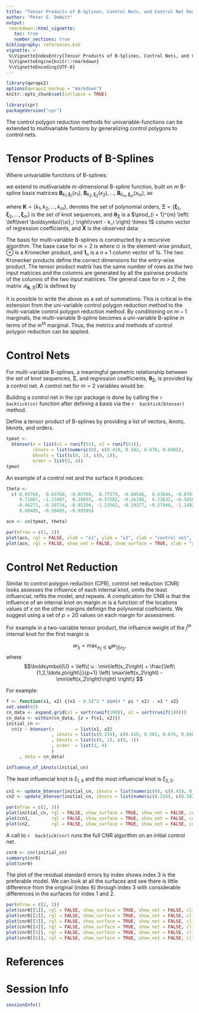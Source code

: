 ```yaml
---
title: "Tensor Products of B-Splines, Control Nets, and Control Net Reduction"
author: "Peter E. DeWitt"
output:
 rmarkdown::html_vignette:
   toc: true
   number_sections: true
bibliography: references.bib
vignette: >
 %\VignetteIndexEntry{Tensor Products of B-Splines, Control Nets, and Control Net Reduction}
 %\VignetteEngine{knitr::rmarkdown}
 %\VignetteEncoding{UTF-8}
---
```




```r
library(qwraps2)
options(qwraps2_markup = "markdown")
knitr::opts_chunk$set(collapse = TRUE)
```



```r
library(cpr)
packageVersion("cpr")
```



The control polygon reduction methods for univariable-functions can be
extended to multivariable funtions by generalizing control polygons to
control nets.

# Tensor Products of B-Splines

Where univariable functions of B-splines:

\begin{equation}
  f \left( x \right) =
  \sum_{j} \theta_j B_{j,k,\boldsymbol{\xi}}\left(x\right) =
  \boldsymbol{B}_{k, \boldsymbol{\xi}} \left(x\right) \boldsymbol{\theta}_{\boldsymbol{\xi}}
  \label{eq:f}
\end{equation}

we extend to mutlivariable $m$-dimensional B-spline function, built on $m$
B-spline basis matrices
$\boldsymbol{B}_{k_1, \boldsymbol{\xi}_1} \left(x_1\right),$
$\boldsymbol{B}_{k_2, \boldsymbol{\xi}_2} \left(x_2\right), \ldots,$
$\boldsymbol{B}_{k_m, \boldsymbol{\xi}_m} \left(x_m\right),$ as

\begin{equation}
  f \left( \boldsymbol{X} \right) =
  \mathscr{B}_{\boldsymbol{K}, \boldsymbol{\Xi}} \left( \boldsymbol{X} \right)
  \boldsymbol{\theta}_{\boldsymbol{\Xi}}
\end{equation}

where $\boldsymbol{K} = \left\{k_1, k_2, \ldots, k_m\right\},$ denotes the
set of polynomial orders, $\boldsymbol{\Xi} = \left\{ \boldsymbol{\xi}_1,
\boldsymbol{\xi}_2, \ldots, \boldsymbol{\xi}_m \right\}$ is the set of knot
sequences, and $\boldsymbol{\theta}_{\boldsymbol{\Xi}}$ is a $\prod_{i =
1}^{m} \left( \left\lvert \boldsymbol{\xi}_i \right\rvert - k_i \right)
\times 1$ column vector of regression coefficients, and $\boldsymbol{X}$ is
the observed data:

\begin{equation}
  \boldsymbol{X} = \begin{pmatrix}
    x_{11} & x_{21} & \cdots & x_{m1} \\
    x_{12} & x_{22} & \cdots & x_{m2} \\
    \vdots & \vdots & \ddots & \vdots \\
    x_{12} & x_{22} & \cdots & x_{mn}
  \end{pmatrix}.
\end{equation}


The basis for multi-variable B-splines is constructed by a recursive algorithm.
The base case for $m = 2$ is
\begin{equation}
  \label{eq:tensor_product_base_case}
  \mathscr{B}_{ \left\{k_1, k_2\right\}, \left\{ \boldsymbol{\xi}_1,
  \boldsymbol{\xi}_2 \right\}} \left( \boldsymbol{x}_1, \boldsymbol{x}_2 \right) =
  \left(\boldsymbol{1}^T_{\left\lvert{\boldsymbol{\xi}_2}\right\rvert - k_2} \otimes
  \boldsymbol{B}_{k_1, \boldsymbol{\xi}_1} \left(\boldsymbol{x}_1 \right)  \right) \odot
  \left(\boldsymbol{B}_{k_2, \boldsymbol{\xi}_2} \left( \boldsymbol{x}_2 \right) \otimes
  \boldsymbol{1}^{T}_{\left\lvert{\boldsymbol{\xi}_1}\right\rvert - k_1} \right),
\end{equation}
where $\odot$ is the element-wise product, $\otimes$ is a
Kronecker product, and $\boldsymbol{1}_n$ is a $n \times 1$ column vector of 1s.  The
two Kronecker products define the correct dimensions for the entry-wise product.
The tensor product matrix has the same number of rows as the two input matrices
and the columns are generated by all the pairwise products of the columns of the
two input matrices.
The general case for $m > 2,$ the matrix $\mathscr{B}_{\boldsymbol{K}, \boldsymbol{\Xi}} \left( \boldsymbol{X} \right)$ is defined by
\begin{equation}
    \mathscr{B}_{\boldsymbol{K}, \boldsymbol{\Xi}} \left( \boldsymbol{X} \right) =
    \left( \boldsymbol{1}_{\left\lvert{\boldsymbol{\xi}_m}\right\rvert - k_m}^{T} \otimes
    \mathscr{B}_{\boldsymbol{K} \backslash
  k_{m}, \boldsymbol{\Xi} \backslash \boldsymbol{\xi}_m} \left(\boldsymbol{X}
  \backslash \boldsymbol{x}_{m} \right) \right)
    \odot
    \left( \boldsymbol{B}_{k_m, \boldsymbol{\xi}_m}\left(\boldsymbol{x}_m\right) \otimes
    \boldsymbol{1}_{\prod_{i = 1}^{m-1}
    \left(\left\lvert{\boldsymbol{\xi}_i}\right\rvert - k_i \right)}^{T}
  \right).
\end{equation}

It is possible to write the above as a set of summations:
\begin{equation}
  \begin{split}
    f\left( \boldsymbol{X} \right) & = \mathscr{B}_{\boldsymbol{K}, \boldsymbol{\Xi}} \left( \boldsymbol{X} \right) \boldsymbol{\theta}_{\boldsymbol{\Xi}} \\
   & =
    \sum_{j_1 = 1}^{\left\lvert{\boldsymbol{\xi}_1}\right\rvert - k_1}
    \sum_{j_2 = 1}^{\left\lvert{\boldsymbol{\xi}_2}\right\rvert - k_2}
  \cdots
  \sum_{j_m = 1}^{\left\lvert{\boldsymbol{\xi}_m}\right\rvert - k_m}
  \boldsymbol{B}_{k_1, \boldsymbol{\xi}_1}\left(\boldsymbol{x}_1\right)
  \boldsymbol{B}_{k_2, \boldsymbol{\xi}_2}\left(\boldsymbol{x}_2\right)
  \cdots
  \boldsymbol{B}_{k_m, \boldsymbol{\xi}_m}\left(\boldsymbol{x}_m\right)
  \theta_{\boldsymbol{\Xi}, j_1, j_2, \ldots, j_m} \\
  & =
    \sum_{j_1 = 1}^{\left\lvert{\boldsymbol{\xi}_1}\right\rvert - k_1}
    \boldsymbol{B}_{k_1,\boldsymbol{\xi}_1}\left(\boldsymbol{x}_1\right)
  \underbrace{
    \sum_{j_2 = 1}^{\left\lvert{\boldsymbol{\xi}_2}\right\rvert - k_2}
  \cdots
  \sum_{j_m = 1}^{\left\lvert{\boldsymbol{\xi}_m}\right\rvert - k_m}
  \boldsymbol{B}_{k_2,\boldsymbol{\xi}_2}\left(\boldsymbol{x}_2\right)
  \cdots
  \boldsymbol{B}_{k_m,boldsymbol{\xi}_m}\left(\boldsymbol{x}_m\right)
  \theta_{\boldsymbol{\Xi}, j_1, j_2, \ldots, j_m}
  }_{\text{polynomial coefficients}} \\
  & =
  \text{diag}\left(
  \boldsymbol{B}_{k_1, \boldsymbol{\xi}_1} \left(\boldsymbol{x}_1\right)
  \boldsymbol{\theta}_{\boldsymbol{\Xi}\backslash
  \boldsymbol{\xi}_1} \left( \boldsymbol{X} \backslash \boldsymbol{x}_1 \right)\right).
  \end{split}
\end{equation}
This is critical in the extension from the uni-variable control polygon
reduction method to the multi-variable control polygon reduction method.  By
conditioning on $m-1$ marginals, the multi-variable B-spline becomes a
uni-variable B-spline in terms of the $m^{th}$ marginal.  Thus, the metrics
and methods of control polygon reduction can be applied.

# Control Nets

For multi-variable B-splines, a meaningful geometric relationship between the set
of knot sequences, $\boldsymbol{\Xi},$ and regression coefficients,
$\boldsymbol{\theta}_{\boldsymbol{\Xi}},$ is provided by a control net. A
control net for $m = 2$ variables would be:
\begin{equation}
  {CN}_{\boldsymbol{K} = \left\{k_1, k_2\right\}, \boldsymbol{\Xi} = \left\{
  \boldsymbol{\xi}_1,
  \boldsymbol{\xi}_2 \right\}, \boldsymbol{\theta}_{\boldsymbol{\Xi}}} = \left\{ \left( \xi_{1i}^{*},
  \xi_{2j}^{*}, \theta_{ij} \right) \right\}_{i = 1, j =
  1}^{\left\lvert{\boldsymbol{\xi}_1}\right\rvert -
    k_1,
  \left\lvert{\boldsymbol{\xi}_2}\right\rvert - k_2}, \quad \xi^{*}_{lj} = \frac{1}{k_l + 1} \sum_{i = 1}^{k_l - 1}
  \xi_{l, j + i}.
\end{equation}

Building a control net in the cpr package is done by calling the
`r  backtick(cn)  `
function after defining a basis via the
`r  backtick(btensor)  `
method.

Define a tensor product of B-splines by providing a list of vectors, iknots,
bknots, and orders.

```r
tpmat <-
  btensor(x = list(x1 = runif(51), x2 = runif(51)),
          iknots = list(numeric(0), c(0.418, 0.582, 0.676, 0.840)),
          bknots = list(c(0, 1), c(0, 1)),
          order = list(3, 4))
tpmat
```


An example of a control net and the surface it produces:

```r
theta <-
  c(-0.03760,  0.03760, -0.03760,  0.77579, -0.84546,  0.63644, -0.87674,
     0.71007, -1.21007,  0.29655, -0.57582, -0.26198,  0.23632, -0.58583,
    -0.46271, -0.39724, -0.02194, -1.23562, -0.19377, -0.27948, -1.14028,
     0.00405, -0.50405, -0.99595)

acn <- cn(tpmat, theta)
```



```r
par(mfrow = c(1, 2))
plot(acn, rgl = FALSE, xlab = "x1", ylab = "x2", zlab = "control net", clim = c(-1.2, 0.3), colkey = FALSE)
plot(acn, rgl = FALSE, show_net = FALSE, show_surface = TRUE, xlab = "x1", ylab = "x2", zlab = "surface", clim = c(-1.2, 0.3))
```


# Control Net Reduction

Similar to control polygon reduction (CPR), control net reduction (CNR) looks
assesses the influence of each internal knot, omits the least influencial,
refits the model, and repeats.  A complication for CNR is that the influence
of an internal knot on margin $m$ is a function of the locations values of
$x$ on the other margins definign the polynomial coeficients.  We suggest
using a set of $p=20$ values on each margin for assessment.

For example in a two-variable tensor product, the influence
weight of the $j^{th}$ internal knot for the first margin is

$$w_{1j} = \max_{x_2 \in \boldsymbol{U}} w_{\left. 1j \right| x_2},$$
where
$$\boldsymbol{U} =
\left\{ u :  \min\left(x_2\right) + \frac{\left\{1,2,\ldots,p\right\}}{p+1} \left( \max\left(x_2\right) - \min\left(x_2\right)\right)
\right\}
$$

For example:

```r
f <- function(x1, x2) {(x1 - 0.5)^2 * sin(4 * pi * x2) - x1 * x2}
set.seed(42)
cn_data <- expand.grid(x1 = sort(runif(100)), x2 = sort(runif(100)))
cn_data <- within(cn_data, {z = f(x1, x2)})
initial_cn <-
  cn(z ~ btensor(x        = list(x1, x2)
                 , iknots = list(c(0.234), c(0.418, 0.582, 0.676, 0.840))
                 , bknots = list(c(0, 1), c(0, 1))
                 , order  = list(3, 4)
                 )
     , data = cn_data)

influence_of_iknots(initial_cn)
```


The least influencial knot is $\xi_{1,4}$ and the most influencial knot is
$\xi_{2,5}.$

```r
cn1 <- update_btensor(initial_cn, iknots = list(numeric(0), c(0.418, 0.582, 0.676, 0.840)))
cn2 <- update_btensor(initial_cn, iknots = list(numeric(0.234), c(0.582, 0.676, 0.840)))
```



```r
par(mfrow = c(1, 3))
plot(initial_cn, rgl = FALSE, show_surface = TRUE, show_net = FALSE, colkey = FALSE, clim = c(-1.2, 0.3), main = "Original")
plot(cn1,        rgl = FALSE, show_surface = TRUE, show_net = FALSE, colkey = FALSE, clim = c(-1.2, 0.3), main = bquote(Omitting~xi[1,1]))
plot(cn2,        rgl = FALSE, show_surface = TRUE, show_net = FALSE, colkey = FALSE, clim = c(-1.2, 0.3), main = bquote(Omitting~xi[2,1]))
```


A call to
`r  backtick(cnr)  `
runs the full CNR algorithm on an initial control net.

```r
cnr0 <- cnr(initial_cn)
summary(cnr0)
plot(cnr0)
```


The plot of the residual standard errors by index shows index 3 is the
preferable model.  We can look at all the surfaces and see there is little
difference from the original (index 6) through index 3 with considerable
differences in the surfaces for index 1 and 2.


```r
par(mfrow = c(2, 3))
plot(cnr0[[1]], rgl = FALSE, show_surface = TRUE, show_net = FALSE, clim = c(-1.2, 0.3), main = "Index 1", colkey = FALSE)
plot(cnr0[[2]], rgl = FALSE, show_surface = TRUE, show_net = FALSE, clim = c(-1.2, 0.3), main = "Index 2", colkey = FALSE)
plot(cnr0[[3]], rgl = FALSE, show_surface = TRUE, show_net = FALSE, clim = c(-1.2, 0.3), main = "Index 3", colkey = FALSE)
plot(cnr0[[4]], rgl = FALSE, show_surface = TRUE, show_net = FALSE, clim = c(-1.2, 0.3), main = "Index 4", colkey = FALSE)
plot(cnr0[[5]], rgl = FALSE, show_surface = TRUE, show_net = FALSE, clim = c(-1.2, 0.3), main = "Index 5", colkey = FALSE)
plot(cnr0[[6]], rgl = FALSE, show_surface = TRUE, show_net = FALSE, clim = c(-1.2, 0.3), main = "Index 6", colkey = FALSE)
```



# References
<div id="refs"></div>

# Session Info

```r
sessionInfo()
```

